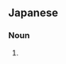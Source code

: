 ==Japanese==
{{ja-kanjitab|ま|な|かつお|k3=がつお|yomi=k|r=y}}
{{ateji|sort=まながつお|c=y}}

===Noun===
{{ja-noun|まながつお|マナガツオ|hhira=まながつを}}

# {{altspell|lang=ja|真魚鰹}}